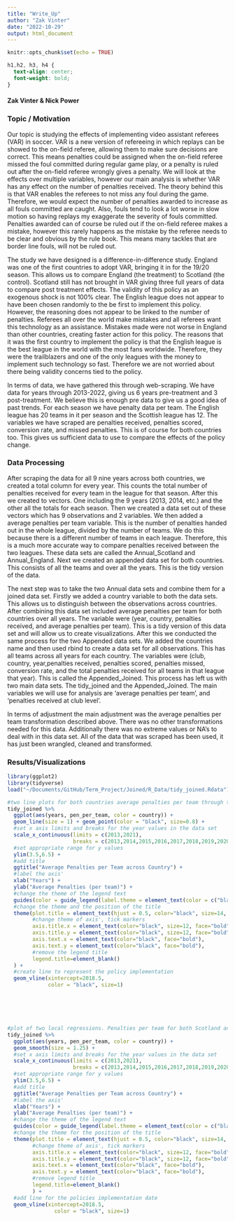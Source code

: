 ```yaml
---
title: "Write_Up"
author: "Zak Vinter"
date: "2022-10-29"
output: html_document
---
```


```r
knitr::opts_chunk$set(echo = TRUE)
```

```css
h1,h2, h3, h4 {
  text-align: center;
  font-weight: bold;
}

```


#### Zak Vinter & Nick Power





### Topic / Motivation

  Our topic is studying the effects of implementing video assistant referees (VAR) in soccer. VAR is a new version of refereeing in which replays can be showed to the on-field referee, allowing them to make sure decisions are correct. This means penalties could be assigned when the on-field referee missed the foul committed during regular game play, or a penalty is ruled out after the on-field referee wrongly gives a penalty. We will look at the effects over multiple variables, however our main analysis is whether VAR has any effect on the number of penalties received. The theory behind this is that VAR enables the referees to not miss any foul during the game. Therefore, we would expect the number of penalties awarded to increase as all fouls committed are caught. Also, fouls tend to look a lot worse in slow motion so having replays my exaggerate the severity of fouls committed. Penalties awarded can of course be ruled out if the on-field referee makes a mistake, however this rarely happens as the mistake by the referee needs to be clear and obvious by the rule book. This means many tackles that are border line fouls, will not be ruled out.
    
  The study we have designed is a difference-in-difference study. England was one of the first countries to adopt VAR, bringing it in for the 19/20 season. This allows us to compare England (the treatment) to Scotland (the control). Scotland still has not brought in VAR giving three full years of data to compare post treatment effects. The validity of this policy as an exogenous shock is not 100% clear. The English league does not appear to have been chosen randomly to the be first to implement this policy. However, the reasoning does not appear to be linked to the number of penalties. Referees all over the world make mistakes and all referees want this technology as an assistance. Mistakes made were not worse in England than other countries, creating faster action for this policy. The reasons that it was the first country to implement the policy is that the English league is the best league in the world with the most fans worldwide. Therefore, they were the trailblazers and one of the only leagues with the money to implement such technology so fast. Therefore we are not worried about there being validity concerns tied to the policy.
	  
  In terms of data, we have gathered this through web-scraping. We have data for years through 2013-2022, giving us 6 years pre-treatment and 3 post-treatment. We believe this is enough pre data to give us a good idea of past trends. For each season we have penalty data per team. The English league has 20 teams in it per season and the Scottish league has 12. The variables we have scraped are penalties received, penalties scored, conversion rate, and missed penalties. This is of course for both countries too. This gives us sufficient data to use to compare the effects of the policy change. 

### Data Processing

  After scraping the data for all 9 nine years across both countries, we created a total column for every year. This counts the total number of penalties received for every team in the league for that season. After this we created to vectors. One including the 9 years (2013, 2014, etc.) and the other all the totals for each season. Then we created a data set out of these vectors which has 9 observations and 2 variables. We then added a average penalties per team variable. This is the number of penalties handed out in the whole league, divided by the number of teams. We do this because there is a different number of teams in each league. Therefore, this is a much more accurate way to compare penalties received between the two leagues. These data sets are called the Annual_Scotland and Annual_England. Next we created an appended data set for both countries. This consists of all the teams and over all the years. This is the tidy version of the data.
  
  The next step was to take the two Annual data sets and combine them for a joined data set. Firstly we added a country variable to both the data sets. This allows us to distinguish between the observations across countries. After combining this data set included average penalties per team for both countries over all years. The variable were (year, country, penalties received, and average penalties per team). This is a tidy version of this data set and will allow us to create visualizations. After this we conducted the same process for the two Appended data sets. We added the countries name and then used rbind to create a data set for all observations. This has all teams across all years for each country. The variables were (club, country, year,penalties received, penalties scored, penalties missed, conversion rate, and the total penalties received for all teams in that league that year). This is called the Appended_Joined. This process has left us with two main data sets. The tidy_joined and the Appended_Joined. The main variables we will use for analysis are 'average penalties per team', and 'penalties received at club level'. 

  In terms of adjustment the main adjustment was the average penalties per team transformation described above. There was no other transformations needed for this data. Additionally there was no extreme values or NA's to deal with in this data set. All of the data that was scraped has been used, it has just been wrangled, cleaned and transformed.


### Results/Visualizations

```r

library(ggplot2)
library(tidyverse)
load("~/Documents/GitHub/Term_Project/Joined/R_Data/tidy_joined.Rdata")
```

```r

#two line plots for both countries average penalties per team through time
tidy_joined %>%
  ggplot(aes(years, pen_per_team, color = country)) +
  geom_line(size = 1) + geom_point(color = "black", size=0.8) +
  #set x axis limits and breaks for the year values in the data set
  scale_x_continuous(limits = c(2013,2021), 
                     breaks = c(2013,2014,2015,2016,2017,2018,2019,2020,2021))+
  #set appropriate range for y values
  ylim(3.5,6.5) +
  #add title
  ggtitle("Average Penalties per Team across Country") +
  #label the axis'
  xlab("Years") +
  ylab("Average Penalties (per team)") +
  #change the theme of the legend text
  guides(color = guide_legend(label.theme = element_text(color = c("black"), face ="bold"))) +
  #change the theme and the position of the title
  theme(plot.title = element_text(hjust = 0.5, color="black", size=14, face="bold"),
        #change theme of axis', tick markers
        axis.title.x = element_text(color="black", size=12, face="bold"),
        axis.title.y = element_text(color="black", size=12, face="bold"),
        axis.text.x = element_text(color="black", face="bold"), 
        axis.text.y = element_text(color="black", face="bold"),
        #remove the legend title
        legend.title=element_blank()
  ) +
  #create line to represent the policy implementation 
  geom_vline(xintercept=2018.5, 
             color = "black", size=1)







```






```r

#plot of two local regressions. Penalties per team for both Scotland and England
tidy_joined %>%
  ggplot(aes(years, pen_per_team, color = country)) +
  geom_smooth(size = 1.25) +
  #set x axis limits and breaks for the year values in the data set
  scale_x_continuous(limits = c(2013,2021), 
                     breaks = c(2013,2014,2015,2016,2017,2018,2019,2020,2021))+
  #set appropriate range for y values
  ylim(3.5,6.5) +
  #add title
  ggtitle("Average Penalties per Team across Country") +
  #label the axis'
  xlab("Years") +
  ylab("Average Penalties (per team)") +
  #change the theme of the legend text
  guides(color = guide_legend(label.theme = element_text(color = c("black"), face ="bold"))) +
  #change the theme for the position of the title
  theme(plot.title = element_text(hjust = 0.5, color="black", size=14, face="bold"),
        #change theme of axis', tick markers
        axis.title.x = element_text(color="black", size=12, face="bold"),
        axis.title.y = element_text(color="black", size=12, face="bold"),
        axis.text.x = element_text(color="black", face="bold"), 
        axis.text.y = element_text(color="black", face="bold"),
        #remove legend title
        legend.title=element_blank()
        ) +
  #add line for the policies implementation date
  geom_vline(xintercept=2018.5, 
               color = "black", size=1)

```













